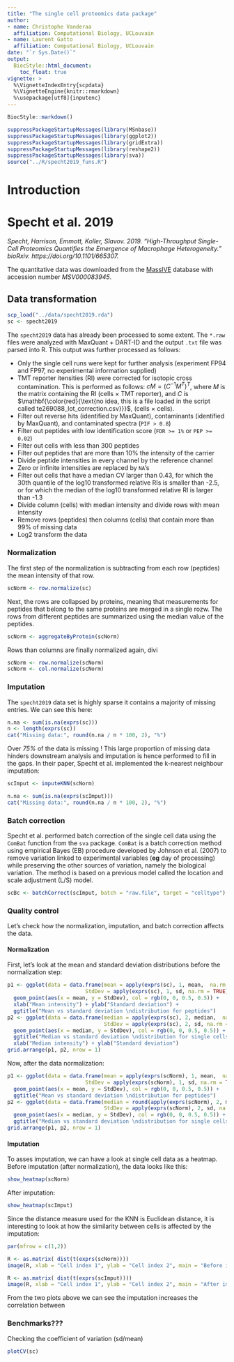 ```yaml
--- 
title: "The single cell proteomics data package"
author:
- name: Christophe Vanderaa
  affiliation: Computational Biology, UCLouvain
- name: Laurent Gatto
  affiliation: Computational Biology, UCLouvain
date: "`r Sys.Date()`"
output:
  BiocStyle::html_document:
    toc_float: true
vignette: >
  %\VignetteIndexEntry{scpdata}
  %\VignetteEngine{knitr::rmarkdown}
  %\usepackage[utf8]{inputenc}
---
```


```r
BiocStyle::markdown()
```

```r
suppressPackageStartupMessages(library(MSnbase))
suppressPackageStartupMessages(library(ggplot2))
suppressPackageStartupMessages(library(gridExtra))
suppressPackageStartupMessages(library(reshape2))
suppressPackageStartupMessages(library(sva))
source("../R/specht2019_funs.R")
```

# Introduction 




# Specht et al. 2019

*Specht, Harrison, Emmott, Koller, Slavov. 2019. “High-Throughput Single-Cell Proteomics Quantifies the Emergence of Macrophage Heterogeneity.” bioRxiv. https://doi.org/10.1101/665307.*

The quantitative data was downloaded from the [MassIVE](https://massive.ucsd.edu/ProteoSAFe/static/massive.jsp) database with accession number *MSV000083945*. 

<!-- ### Processing the raw data into count data -->

## Data transformation 

```r
scp_load("../data/specht2019.rda")
sc <- specht2019
```

The `specht2019` data has already been processed to some extent. The `*.raw` files were analyzed with MaxQuant + DART-ID and the output `.txt` file was parsed into R. This output was further processed as follows:

- Only the single cell runs were kept for further analysis (experiment FP94 and FP97, no experimental information supplied)
- TMT reporter itensities (RI) were corrected for isotopic cross contamination. This is performed as follows: $cM = (C^{-1} M^T)^T$, where $M$ is the matrix containing the RI (cells $\times$ TMT reporter), and $C$ is 
$\mathbf{\color{red}{\text{no idea, this is a file loaded in the script called te269088_lot_correction.csv}}}$, (cells $\times$ cells).
- Filter out reverse hits (identified by MaxQuant), contaminants (identified by MaxQuant), and contaminated spectra (`PIF > 0.8`)
- Filter out peptides with low identification score  (`FDR >= 1%` or `PEP >= 0.02`)
- Filter out cells with less than 300 peptides
- Filter out peptides that are more than 10\% the intensity of the carrier
- Divide peptide intensities in every channel by the reference channel
- Zero or infinite intensities are replaced by `NA`'s
- Filter out cells that have a median CV larger than 0.43, for which the 30th quantile of the log10 transformed relative RIs is smaller than -2.5, or for which the median of the log10 transformed relative RI is larger than -1.3
- Divide column (cells) with median intensity and divide rows with mean intensity
- Remove rows (peptides) then columns (cells) that contain more than 99\% of missing data
- Log2 transform the data 

### Normalization 

The first step of the normalization is subtracting from each row (peptides) the mean intensity of that row. 

```r
scNorm <- row.normalize(sc)
```

Next, the rows are collapsed by proteins, meaning that measurements for peptides that belong to the same proteins are merged in a single rozw. The rows from different peptides are summarized using the median value of the peptides.

```r
scNorm <- aggregateByProtein(scNorm)
```

Rows than columns are finally normalized again, divi

```r
scNorm <- row.normalize(scNorm)
scNorm <- col.normalize(scNorm)
```

### Imputation 

The `specht2019` data set is highly sparse it contains a majority of missing
entries. We can see this here:

```r
n.na <- sum(is.na(exprs(sc)))
n <- length(exprs(sc))
cat("Missing data:", round(n.na / n * 100, 2), "%")
```

Over *75%* of the data is missing ! This large proportion of missing data hinders downstream analysis and imputation is hence performed to fill in the gaps. In their paper, Specht et al. implemented the k-nearest neighbour imputation:

```r
scImput <- imputeKNN(scNorm)
```

```r
n.na <- sum(is.na(exprs(scImput)))
cat("Missing data:", round(n.na / n * 100, 2), "%")
```

### Batch correction

Specht et al. performed batch correction of the single cell data using the `ComBat` function from the `sva` package. `ComBat` is a batch correction method using empirical Bayes (EB) procedure developed by Johnson et al. (2007) to remove variation linked to experimental variables (**eg** day of processing) while preserving the other sources of variation, namely the biological variation. The method is based on a previous model called the location and scale adjustment (L/S) model.

```r
scBc <- batchCorrect(scImput, batch = "raw.file", target = "celltype")
```


### Quality control 

Let's check how the normalization, imputation, and batch correction affects the data. 

#### Normalization

First, let's look at the mean and standard deviation distributions before the 
normalization step:

```r
p1 <- ggplot(data = data.frame(mean = apply(exprs(sc), 1, mean,  na.rm = TRUE),
                         StdDev = apply(exprs(sc), 1, sd, na.rm = TRUE))) + 
  geom_point(aes(x = mean, y = StdDev), col = rgb(0, 0, 0.5, 0.5)) +
  xlab("Mean intensity") + ylab("Standard deviation") +
  ggtitle("Mean vs standard deviation \ndistribution for peptides")
p2 <- ggplot(data = data.frame(median = apply(exprs(sc), 2, median,  na.rm = TRUE),
                               StdDev = apply(exprs(sc), 2, sd, na.rm = TRUE))) + 
  geom_point(aes(x = median, y = StdDev), col = rgb(0, 0, 0.5, 0.5)) +
  ggtitle("Median vs standard deviation \ndistribution for single cells") +
  xlab("Median intensity") + ylab("Standard deviation")
grid.arrange(p1, p2, nrow = 1)
```
  
Now, after the data normalization:

```r
p1 <- ggplot(data = data.frame(mean = apply(exprs(scNorm), 1, mean,  na.rm = TRUE),
                         StdDev = apply(exprs(scNorm), 1, sd, na.rm = TRUE))) + 
  geom_point(aes(x = mean, y = StdDev), col = rgb(0, 0, 0.5, 0.5)) +
  ggtitle("Mean vs standard deviation \ndistribution for peptides")
p2 <- ggplot(data = data.frame(median = round(apply(exprs(scNorm), 2, median,  na.rm = TRUE), 3),
                               StdDev = apply(exprs(scNorm), 2, sd, na.rm = TRUE))) + 
  geom_point(aes(x = median, y = StdDev), col = rgb(0, 0, 0.5, 0.5)) +
  ggtitle("Median vs standard deviation \ndistribution for single cells")
grid.arrange(p1, p2, nrow = 1)
```

#### Imputation

To asses imputation, we can have a look at single cell data as a heatmap. 
Before imputation (after normalization), the data looks like this:

```r
show_heatmap(scNorm)
```

After imputation:

```r
show_heatmap(scImput)
```

Since the distance measure used for the KNN is Euclidean distance, it is interesting to look at how the similarity between cells is affected by the imputation:

```r
par(mfrow = c(1,2))

R <- as.matrix( dist(t(exprs(scNorm))))
image(R, xlab = "Cell index 1", ylab = "Cell index 2", main = "Before imputation")

R <- as.matrix( dist(t(exprs(scImput))))
image(R, xlab = "Cell index 1", ylab = "Cell index 2", main = "After imputation")
```

From the two plots above we can see the imputation increases the correlation between 

### Benchmarks???

Checking the coefficient of variation (sd/mean)

```r
plotCV(sc)
```